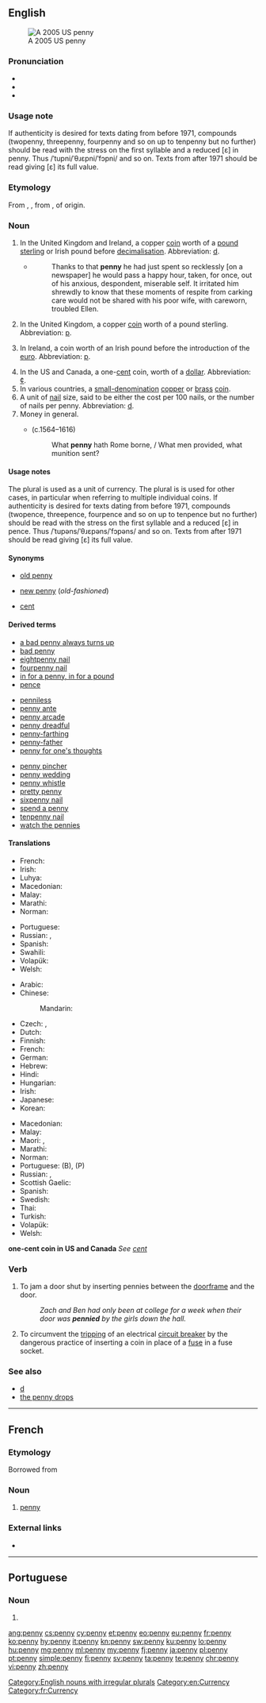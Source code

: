 {{also|Penny}}
==English==
[[Image:2005-Penny-Uncirculated-Obverse.png|thumb|A 2005 US penny]]

===Pronunciation===
* {{IPA|/ˈpɛ.ni/|lang=en}}
* {{audio|en-us-penny.ogg|Audio (US)|lang=en}}
* {{rhymes|ɛni|lang=en}}

===Usage note===
If authenticity is desired for texts dating from before 1971, compounds (twopenny, threepenny, fourpenny and so on up to tenpenny but no further) should be read with the stress on the first syllable and a reduced [ɛ] in penny. Thus /ˈtupni/ˈθɹɛpni/ˈfɔpni/ and so on. Texts from after 1971 should be read giving [ɛ] its full value.

===Etymology===
From {{etyl|ang|en}} {{m|ang|penning}}, {{m|ang|penniġ}}, from {{etyl|gem-pro|en}} {{m|gem-pro|*panningaz}}, of {{unk.|en|title=uncertain}} origin.

===Noun===
{{en-noun|pennies|pence}}

# {{lb|en|historical}} In the United Kingdom and Ireland, a copper [[coin]] worth {{frac|240}} of a [[pound sterling]] or Irish pound before [[decimalisation]]. Abbreviation: [[d]].
#* {{RQ:BLwnds TLdgr|I|0056}}
#*: Thanks to that '''penny''' he had just spent so recklessly [on a newspaper] he would pass a happy hour, taken, for once, out of his anxious, despondent, miserable self. It irritated him shrewdly to know that these moments of respite from carking care would not be shared with his poor wife, with careworn, troubled Ellen.
# In the United Kingdom, a copper [[coin]] worth {{frac|100}} of a pound sterling. Abbreviation: [[p]].
# {{lb|en|historical}} In Ireland, a coin worth {{frac|100}} of an Irish pound before the introduction of the [[euro]]. Abbreviation: [[p]].
# In the US and Canada, a one-[[cent]] coin, worth {{frac|100}} of a [[dollar]]. Abbreviation: [[¢]].
# In various countries, a [[small-denomination]] [[copper]] or [[brass]] [[coin]].
# A unit of [[nail]] size, said to be either the cost per 100 nails, or the number of nails per penny. Abbreviation: [[d]].
# Money in general.
#: {{ux|en|to turn an honest '''penny'''}}
#* {{w|William Shakespeare}} (c.1564–1616)
#*: What '''penny''' hath Rome borne, / What men provided, what munition sent?

====Usage notes====
The plural {{m|en||pence}} is used as a unit of currency. The plural is {{m|en||pennies}} is used for other cases, in particular when referring to multiple individual coins.
If authenticity is desired for texts dating from before 1971, compounds (twopence, threepence, fourpence and so on up to tenpence but no further) should be read with the stress on the first syllable and a reduced [ɛ] in pence. Thus /ˈtupəns/ˈθɹɛpəns/ˈfɔpəns/ and so on. Texts from after 1971 should be read giving [ɛ] its full value.

====Synonyms====
* {{sense|{{frac|240}} of a pound sterling}} [[old penny]]
* {{sense|{{frac|100}} of a pound sterling}} [[new penny]] (''old-fashioned'')
* {{sense|one-cent coin}} [[cent]]

====Derived terms====
{{rel-top3|Terms derived from ''penny'' (noun)}}
* [[a bad penny always turns up]]
* [[bad penny]]
* [[eightpenny nail]]
* [[fourpenny nail]]
* [[in for a penny, in for a pound]]
* [[pence]]
{{rel-mid3}}
* [[penniless]]
* [[penny ante]]
* [[penny arcade]]
* [[penny dreadful]]
* [[penny-farthing]]
* [[penny-father]]
* [[penny for one's thoughts]]
{{rel-mid3}}
* [[penny pincher]]
* [[penny wedding]]
* [[penny whistle]]
* [[pretty penny]]
* [[sixpenny nail]]
* [[spend a penny]]
* [[tenpenny nail]]
* [[watch the pennies]]
{{rel-bottom}}

====Translations====
{{trans-top|1/240 of a pound sterling or Irish pound}}
* French: {{t+|fr|penny|m}}
* Irish: {{t|ga|pingin|f}}
* Luhya: {{t|luy|litong'olo}}
* Macedonian: {{t|mk|пе́ни|n}}
* Malay: {{t|ms|peni}}
* Marathi: {{t|mr|पेनी|sc=Deva}}
* Norman: {{t|nrf|pénîn|m}}
{{trans-mid}}
* Portuguese: {{t+|pt|penny|m}}
* Russian: {{t+|ru|пе́нни|n}}, {{t+|ru|пенс|m}}
* Spanish: {{t+|es|penique|m}}
* Swahili: {{t+|sw|peni}}
* Volapük: {{t+|vo|pänid}}
* Welsh: {{t+|cy|ceiniog}}
{{trans-bottom}}

{{trans-top|1/100 of a pound sterling or British pound}}
* Arabic: {{t|ar|بِنْس|m}}
* Chinese:
*: Mandarin: {{t+|cmn|便士|tr=biànshì|sc=Hani}}
* Czech: {{t+|cs|cent}}, {{t+|cs|penny}}
* Dutch: {{t|nl|penny|m}}
* Finnish: {{t+|fi|penny}}
* French: {{t+|fr|penny|m}}
* German: {{t+|de|Penny|m}}
* Hebrew: {{t|he|פֶּנִי|tr=péni}}
* Hindi: {{t|hi|पेनी|f|sc=Deva}}
* Hungarian: {{t+|hu|penny}}
* Irish: {{t|ga|pingin|f}}
* Japanese: {{t|ja|ペニー|tr=penī|sc=Jpan}}
* Korean: {{t|ko|페니|sc=Kore}}
{{trans-mid}}
* Macedonian: {{t|mk|пе́ни|n}}
* Malay: {{t|ms|peni}}
* Maori: {{t|mi|kapa}}, {{t|mi|pene}}
* Marathi: {{t|mr|पेनी|sc=Deva}}
* Norman: {{t|nrf|pénîn|m}}
* Portuguese: {{t|pt|pêni|m}} (B), {{t|pt|péni|m}} (P)
* Russian: {{t+|ru|пе́нни|n}}, {{t+|ru|пенс|m}}
* Scottish Gaelic: {{t|gd|sgillinn|f}}
* Spanish: {{t+|es|penique|m}}
* Swedish: {{t+|sv|penny|c}}
* Thai: {{t|th|เพนนี|tr=peen-nii|sc=Thai}}
* Turkish: {{t+|tr|peni}}
* Volapük: {{t+|vo|pänid}}
* Welsh: {{t+|cy|ceiniog}}
{{trans-bottom}}

'''one-cent coin in US and Canada'''
''See [[cent]]''

===Verb===
{{en-verb|pennies|pennying|pennied}}

# {{label|en|slang}} To jam a door shut by inserting pennies between the [[doorframe]] and the door.
#: ''Zach and Ben had only been at college for a week when their door was '''pennied''' by the girls down the hall.''
# {{label|en|electronics}} To circumvent the [[trip|tripping]] of an electrical [[circuit breaker]] by the dangerous practice of inserting a coin in place of a [[fuse]] in a fuse socket.

===See also===
* [[d]]
* [[the penny drops]]

[[Category:English nouns with irregular plurals]]
[[Category:en:Currency]]

----

==French==

===Etymology===
Borrowed from {{etyl|en|fr}}

===Noun===
{{fr-noun|m}}

# [[penny#English|penny]]

===External links===
* {{R:TLFi}}

[[Category:fr:Currency]]

----

==Portuguese==

===Noun===
{{pt-noun|m|pennies}}

# {{alternative spelling of|péni|lang=pt}}

[[ang:penny]]
[[cs:penny]]
[[cy:penny]]
[[et:penny]]
[[eo:penny]]
[[eu:penny]]
[[fr:penny]]
[[ko:penny]]
[[hy:penny]]
[[it:penny]]
[[kn:penny]]
[[sw:penny]]
[[ku:penny]]
[[lo:penny]]
[[hu:penny]]
[[mg:penny]]
[[ml:penny]]
[[my:penny]]
[[fj:penny]]
[[ja:penny]]
[[pl:penny]]
[[pt:penny]]
[[simple:penny]]
[[fi:penny]]
[[sv:penny]]
[[ta:penny]]
[[te:penny]]
[[chr:penny]]
[[vi:penny]]
[[zh:penny]]